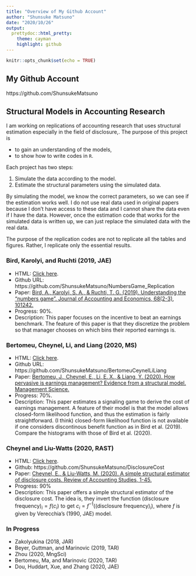 ```yaml
---
title: "Overview of My Github Account"
author: "Shunsuke Matsuno"
date: "2020/10/26"
output: 
  prettydoc::html_pretty:
    theme: cayman
    highlight: github
---
```


```r
knitr::opts_chunk$set(echo = TRUE)
```

## My Github Account
https://github.com/ShunsukeMatsuno

## Structural Models in Accounting Research
I am working on replications of accounting research that uses structural estimation especially in the field of disclosure,. The purpose of this project is

- to gain an understanding of the models,
- to show how to write codes in `R`.


Each project has two steps:

1. Simulate the data according to the model.
2. Estimate the structural parameters using the simulated data.

By simulating the model, we know the correct parameters, so we can see if the estimation works well. I do not use real data used in original papers because I don't have access to these data and I cannot share the data even if I have the data. However, once the estimation code that works for the simulated data is written up, we can just replace the simulated data with the real data. 


The purpose of the replication codes are not to replicate all the tables and figures. Rather, I replicate only the essential results.

### Bird, Karolyi, and Ruchti (2019, JAE)
- HTML: [Click here](NumbersGame.html).
- Github URL: https://github.com/ShunsukeMatsuno/NumbersGame_Replication
- Paper: [Bird, A., Karolyi, S. A., & Ruchti, T. G. (2019). Understanding the “numbers game”. Journal of Accounting and Economics, 68(2-3), 101242.](https://www.sciencedirect.com/science/article/pii/S0165410119300370)
- Progress: 90\%.
- Description: This paper focuses on the incentive to beat an earnings benchmark. The feature of this paper is that they discretize the problem so that manager chooses on which bins their reported earnings is. 


### Bertomeu, Cheynel, Li, and Liang (2020, MS)
- HTML: [Click here](BCXL.html).
- Github URL: https://github.com/ShunsukeMatsuno/BertomeuCeynelLiLiang
- Paper: [Bertomeu, J., Cheynel, E., Li, E. X., & Liang, Y. (2020). How pervasive is earnings management? Evidence from a structural model. Management Science.](https://papers.ssrn.com/sol3/papers.cfm?abstract_id=3680697)
- Progress: 70\%.
- Description: This paper estimates a signaling game to derive the cost of earnings management. A feature of their model is that the model allows closed-form likelihood function, and thus the estimation is fairly straightforward. (I think) closed-form likelihood function is not available if one considers discontinous benefit function as in Bird et al. (2019). Compare the histograms with those of Bird et al. (2020).


### Cheynel and Liu-Watts (2020, RAST)
- HTML: [Click here](CheynelLiuWatts.html).
- Github: https://github.com/ShunsukeMatsuno/DisclosureCost
- Paper: [Cheynel, E., & Liu-Watts, M. (2020). A simple structural estimator of disclosure costs. Review of Accounting Studies, 1-45.](https://link.springer.com/article/10.1007/s11142-019-09511-1)
- Progress: 90\%
- Description: This paper offers a simple structural estimator of the disclosure cost. The idea is, they invert the function $\textrm{(disclosure frequency)}_{i}= f(c_i)$ to get $c_i = f^{-1} (\textrm{(disclosure frequency)}_{i})$, where $f$ is given by Verecchia's (1990, JAE) model.

### In Progress
- Zakolyukina (2018, JAR)
- Beyer, Guttman, and Marinovic (2019, TAR)
- Zhou (2020, MngSci)
- Bertomeu, Ma, and Marinovic (2020, TAR)
- Dou, Huddart, Xue, and Zhang (2020, JAE)
    
